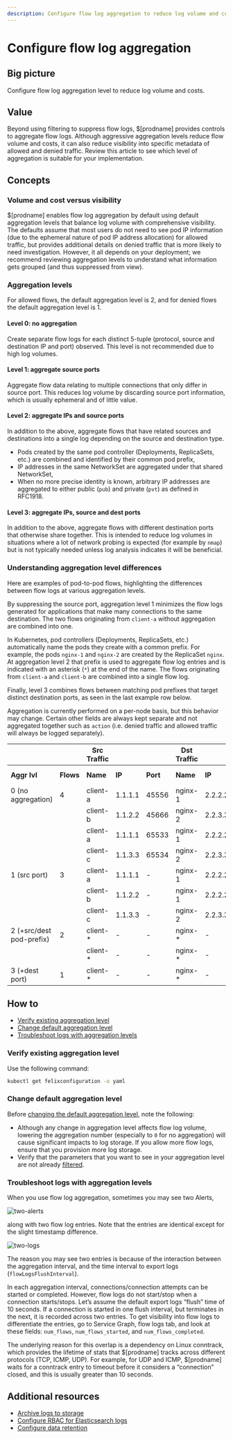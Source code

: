 ```yaml
---
description: Configure flow log aggregation to reduce log volume and costs.
---
```


# Configure flow log aggregation

## Big picture

Configure flow log aggregation level to reduce log volume and costs.

## Value

Beyond using filtering to suppress flow logs, $[prodname] provides controls to aggregate flow logs. Although aggressive aggregation levels reduce
flow volume and costs, it can also reduce visibility into specific metadata of allowed and denied traffic. Review this article to see which level of
aggregation is suitable for your implementation.

## Concepts

### Volume and cost versus visibility

$[prodname] enables flow log aggregation by default using default aggregation levels that balance log volume with comprehensive visibility. The
defaults assume that most users do not need to see pod IP information (due to the ephemeral nature of pod IP address allocation) for allowed traffic,
but provides additional details on denied traffic that is more likely to need investigation. However, it all depends on your deployment;
we recommend reviewing aggregation levels to understand what information gets grouped (and thus suppressed from view).

### Aggregation levels

For allowed flows, the default aggregation level is 2, and for denied flows the default aggregation level is 1.

#### Level 0: no aggregation

Create separate flow logs for each distinct 5-tuple (protocol, source and destination IP and port) observed.  This level is not recommended
due to high log volumes.

#### Level 1: aggregate source ports

Aggregate flow data relating to multiple connections that only differ in source port. This reduces log volume by discarding source port information,
which is usually ephemeral and of little value.

#### Level 2: aggregate IPs and source ports

In addition to the above, aggregate flows that have related sources and destinations into a single log depending on the source and
destination type.
- Pods created by the same pod controller (Deployments, ReplicaSets, etc.) are combined and identified by their common pod prefix,
- IP addresses in the same NetworkSet are aggregated under that shared NetworkSet,
- When no more precise identity is known, arbitrary IP addresses are aggregated to either public (`pub`) and private (`pvt`) as defined in RFC1918.

#### Level 3: aggregate IPs, source and dest ports

In addition to the above, aggregate flows with different destination ports that otherwise share together.
This is intended to reduce log volumes in situations where a lot of network probing is expected (for example by `nmap`) but is not typically needed
unless log analysis indicates it will be beneficial.

### Understanding aggregation level differences

Here are examples of pod-to-pod flows, highlighting the differences between flow logs at various aggregation levels.

By suppressing the source port, aggregation level 1 minimizes the flow logs generated for applications that make many connections to the same destination.
The two flows originating from `client-a` without aggregation are combined into one.

In Kubernetes, pod controllers (Deployments, ReplicaSets, etc.) automatically name the pods they create with a common prefix.
For example, the pods `nginx-1` and `nginx-2` are created by the ReplicaSet `nginx`. At aggregation level 2 that prefix is used to aggregate flow log entries and
is indicated with an asterisk (`*`) at the end of the name. The flows originating from `client-a` and `client-b` are combined into a single flow log.

Finally, level 3 combines flows between matching pod prefixes that target distinct destination ports, as seen in the last example row below.

Aggregation is currently performed on a per-node basis, but this behavior may change.  Certain other fields are always kept separate
and not aggregated together such as `action` (i.e. denied traffic and allowed traffic will always be logged separately).

|                          |           | **Src Traffic**  | |          | **Dst Traffic**  | |          | **Packet counts**      | |
|--------------------------|-----------|----------|---------|----------|----------|---------|----------|------------|-------------|
| **Aggr lvl**             | **Flows** | **Name** | **IP**  | **Port** | **Name** | **IP**  | **Port** | **Pkt in** | **Pkt out** |
| 0 (no aggregation)       | 4         | client-a | 1.1.1.1 | 45556    | nginx-1  | 2.2.2.2 | 80       | 1          | 2           |
|                          |           | client-b | 1.1.2.2 | 45666    | nginx-2  | 2.2.3.3 | 80       | 2          | 2           |
|                          |           | client-a | 1.1.1.1 | 65533    | nginx-1  | 2.2.2.2 | 80       | 1          | 3           |
|                          |           | client-c | 1.1.3.3 | 65534    | nginx-2  | 2.2.3.3 | 8080     | 3          | 4           |
| 1 (src port)             | 3         | client-a | 1.1.1.1 | -        | nginx-1  | 2.2.2.2 | 80       | 2          | 5           |
|                          |           | client-b | 1.1.2.2 | -        | nginx-1  | 2.2.2.2 | 80       | 2          | 2           |
|                          |           | client-c | 1.1.3.3 | -        | nginx-2  | 2.2.3.3 | 8080     | 3          | 4           |
| 2 (+src/dest pod-prefix) | 2         | client-* | -       | -        | nginx-*  | -       | 80       | 4          | 7           |
|                          |           | client-* | -       | -        | nginx-*  | -       | 8080     | 3          | 4           |
| 3 (+dest port)           | 1         | client-* | -       | -        | nginx-*  | -       | -        | 7          | 11          |

## How to

- [Verify existing aggregation level](#verify-existing-aggregation-level)
- [Change default aggregation level](#change-default-aggregation-level)
- [Troubleshoot logs with aggregation levels](#troubleshoot-logs-with-aggregation-levels)

### Verify existing aggregation level

Use the following command:

```bash
kubectl get felixconfiguration -o yaml
```

### Change default aggregation level

Before [changing the default aggregation level](../../../reference/resources/felixconfig.mdx#aggregationkind), note the following:

- Although any change in aggregation level affects flow log volume, lowering the aggregation number (especially to `0` for no aggregation) will cause significant impacts to log storage. If you allow more flow logs, ensure that you provision more log storage.
- Verify that the parameters that you want to see in your aggregation level are not already [filtered](filtering.mdx).

### Troubleshoot logs with aggregation levels

When you use flow log aggregation, sometimes you may see two Alerts,

![two-alerts](/img/calico-enterprise/two-alerts.png)

along with two flow log entries. Note that the entries are identical except for the slight timestamp difference.

![two-logs](/img/calico-enterprise/two-logs.png)

The reason you may see two entries is because of the interaction between the aggregation interval, and the time interval to export logs (`flowLogsFlushInterval`).

In each aggregation interval, connections/connection attempts can be started or completed. However, flow logs do not start/stop when a connection starts/stops. Let’s assume the default export logs “flush” time of 10 seconds. If a connection is started in one flush interval, but terminates in the next, it is recorded across two entries. To get visibility into flow logs to differentiate the entries, go to Service Graph, flow logs tab, and look at these fields: `num_flows`, `num_flows_started`, and `num_flows_completed`.

The underlying reason for this overlap is a dependency on Linux conntrack, which provides the lifetime of stats that $[prodname] tracks across different protocols (TCP, ICMP, UDP). For example, for UDP and ICMP, $[prodname] waits for a conntrack entry to timeout before it considers a “connection” closed, and this is usually greater than 10 seconds.

## Additional resources

- [Archive logs to storage](../archive-storage.mdx)
- [Configure RBAC for Elasticsearch logs](../rbac-elasticsearch.mdx)
- [Configure data retention](../retention.mdx)
